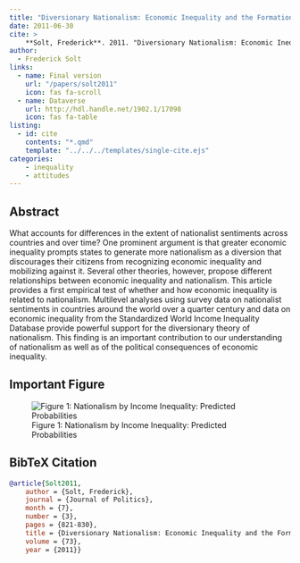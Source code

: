 ```yaml
---
title: "Diversionary Nationalism: Economic Inequality and the Formation of National Pride"
date: 2011-06-30
cite: >
    **Solt, Frederick**. 2011. "Diversionary Nationalism: Economic Inequality and the Formation of National Pride." _Journal of Politics_ 73(3):821-830.
author:
  - Frederick Solt
links:
  - name: Final version
    url: "/papers/solt2011"
    icon: fas fa-scroll
  - name: Dataverse
    url: http://hdl.handle.net/1902.1/17098
    icon: fas fa-table
listing:
  - id: cite
    contents: "*.qmd"
    template: "../../../templates/single-cite.ejs"
categories:
    - inequality
    - attitudes
---
```


:::{#cite}
:::

## Abstract
What accounts for differences in the extent of nationalist sentiments across countries and over time? One prominent argument is that greater economic inequality prompts states to generate more nationalism as a diversion that discourages their citizens from recognizing economic inequality and mobilizing against it. Several other theories, however, propose different relationships between economic inequality and nationalism. This article provides a first empirical test of whether and how economic inequality is related to nationalism. Multilevel analyses using survey data on nationalist sentiments in countries around the world over a quarter century and data on economic inequality from the Standardized World Income Inequality Database provide powerful support for the diversionary theory of nationalism. This finding is an important contribution to our understanding of nationalism as well as of the political consequences of economic inequality.

## Important Figure

![Figure 1: Nationalism by Income Inequality: Predicted Probabilities](combined.png)

## BibTeX Citation
```bibtex
@article{Solt2011,
	author = {Solt, Frederick},
	journal = {Journal of Politics},
	month = {7},
	number = {3},
	pages = {821-830},
	title = {Diversionary Nationalism: Economic Inequality and the Formation of National Pride},
	volume = {73},
	year = {2011}}
```